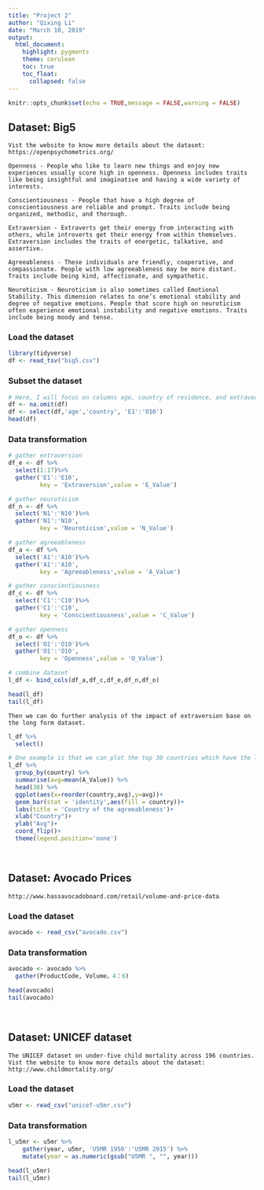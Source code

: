 ```yaml
---
title: "Project 2"
author: "Qixing Li"
date: "March 10, 2019"
output:
  html_document:
    highlight: pygments
    theme: cerulean
    toc: true
    toc_float:
      collapsed: false
---
```


```r
knitr::opts_chunk$set(echo = TRUE,message = FALSE,warning = FALSE)
```


## Dataset: Big5
```
Vist the website to know more details about the dataset: https://openpsychometrics.org/

Openness - People who like to learn new things and enjoy new experiences usually score high in openness. Openness includes traits like being insightful and imaginative and having a wide variety of interests.

Conscientiousness - People that have a high degree of conscientiousness are reliable and prompt. Traits include being organized, methodic, and thorough.

Extraversion - Extraverts get their energy from interacting with others, while introverts get their energy from within themselves. Extraversion includes the traits of energetic, talkative, and assertive.

Agreeableness - These individuals are friendly, cooperative, and compassionate. People with low agreeableness may be more distant. Traits include being kind, affectionate, and sympathetic.

Neuroticism - Neuroticism is also sometimes called Emotional Stability. This dimension relates to one’s emotional stability and degree of negative emotions. People that score high on neuroticism often experience emotional instability and negative emotions. Traits include being moody and tense.

```
### Load the dataset
```r
library(tidyverse)
df <- read_tsv("big5.csv") 
```

### Subset the dataset 
```r
# Here, I will focus on columns age, country of residence, and extraversion which labeled as E1, E2, …, E10.
df <- na.omit(df)  
df <- select(df,'age','country', 'E1':'O10')
head(df)
```

### Data transformation
```r
# gather extraversion
df_e <- df %>% 
  select(1:17)%>%
  gather('E1':'E10',
         key = 'Extraversion',value = 'E_Value')

# gather neuroticism
df_n <- df %>% 
  select('N1':'N10')%>%
  gather('N1':'N10',
         key = 'Neuroticism',value = 'N_Value') 

# gather agreeableness
df_a <- df %>% 
  select('A1':'A10')%>%
  gather('A1':'A10',
         key = 'Agreeableness',value = 'A_Value') 

# gather conscientiousness
df_c <- df %>% 
  select('C1':'C10')%>%
  gather('C1':'C10',
         key = 'Conscientiousness',value = 'C_Value') 

# gather openness
df_o <- df %>% 
  select('O1':'O10')%>%
  gather('O1':'O10',
         key = 'Openness',value = 'O_Value')

# combine dataset
l_df <- bind_cols(df_a,df_c,df_e,df_n,df_o)

head(l_df)
tail(l_df)
```

```
Then we can do further analysis of the impact of extraversion base on the long form dataset.
```

```r
l_df %>%
  select()
```

```r
# One example is that we can plot the top 30 countries which have the largest mean value of the agreeableness
l_df %>%
  group_by(country) %>%
  summarise(avg=mean(A_Value)) %>%
  head(30) %>%
  ggplot(aes(x=reorder(country,avg),y=avg))+
  geom_bar(stat = 'identity',aes(fill = country))+
  labs(title = 'Country of the agreeableness')+
  xlab("Country")+
  ylab("Avg")+
  coord_flip()+
  theme(legend.position='none')
```

</br>

## Dataset: Avocado Prices
```
http://www.hassavocadoboard.com/retail/volume-and-price-data
```

### Load the dataset
```r
avocado <- read_csv("avocado.csv") 
```


### Data transformation
```r
avocado <- avocado %>% 
  gather(ProductCode, Volume，4：6)

head(avocado)
tail(avocado)
```


</br> 

## Dataset: UNICEF dataset
```
The UNICEF dataset on under-five child mortality across 196 countries.
Vist the website to know more details about the dataset: http://www.childmortality.org/
```

### Load the dataset
```r
u5mr <- read_csv("unicef-u5mr.csv") 
```


### Data transformation
```r
l_u5mr <- u5mr %>%
    gather(year, u5mr, 'U5MR 1950':'U5MR 2015') %>%
    mutate(year = as.numeric(gsub("U5MR ", "", year)))

head(l_u5mr)
tail(l_u5mr)
```





